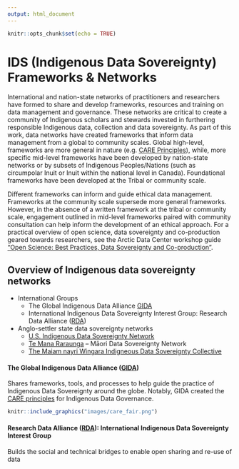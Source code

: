 ```yaml
---
output: html_document
---
```


```r
knitr::opts_chunk$set(echo = TRUE)
```

# IDS (Indigenous Data Sovereignty) Frameworks & Networks
International and nation-state networks of practitioners and researchers have formed to share and develop frameworks, resources and training on data management and governance. These networks are critical to create a community of Indigenous scholars and stewards invested in furthering responsible Indigenous data, collection and data sovereignty. As part of this work, data networks have created frameworks that inform data management from a global to community scales. Global high-level, frameworks are more general in nature (e.g. [CARE Principles](https://static1.squarespace.com/static/5d3799de845604000199cd24/t/5da9f4479ecab221ce848fb2/1571419335217/CARE+Principles_One+Pagers+FINAL_Oct_17_2019.pdf)), while, more specific mid-level frameworks have been developed by nation-state networks or by subsets of Indigenous Peoples/Nations (such as circumpolar Inuit or Inuit within the national level in Canada). Foundational frameworks have been developed at the Tribal or community scale.

Different frameworks can inform and guide ethical data management. Frameworks at the community scale supersede more general frameworks. However, in the absence of a written framework at the tribal or community scale, engagement outlined in mid-level frameworks paired with community consultation can help inform the development of an ethical approach. For a practical overview of open science, data sovereignty and co-production geared towards researchers, see the Arctic Data Center workshop guide ["Open Science: Best Practices, Data Sovereignty and Co-production"](https://learning.nceas.ucsb.edu/2022-03-assw/index.html).


## Overview of Indigenous data sovereignty networks {-}
- International Groups
  - The Global Indigenous Data Alliance [GIDA](https://www.gida-global.org/)
  - International Indigenous Data Sovereignty Interest Group: Research Data Alliance ([RDA](https://www.rd-alliance.org/groups/international-indigenous-data-sovereignty-ig))
- Anglo-settler state data sovereignty networks
  - [U.S. Indigenous Data Sovereignty Network](https://usindigenousdata.org/)
  - [Te Mana Raraunga](https://www.temanararaunga.maori.nz/) – Māori Data Sovereignty Network
  - [The Maiam nayri Wingara Indigneous Data Sovereignty Collective](https://www.maiamnayriwingara.org/)

#### The Global Indigenous Data Alliance ([GIDA](https://www.gida-global.org/)) {-}
Shares frameworks, tools, and processes to help guide the practice of Indigenous Data Sovereignty around the globe. Notably, GIDA created the [CARE principles](https://www.gida-global.org/care) for Indigenous Data Governance. 

```r

knitr::include_graphics("images/care_fair.png")


```


#### Research Data Alliance ([RDA](https://www.rd-alliance.org/groups/international-indigenous-data-sovereignty-ig)): International Indigenous Data Sovereignty Interest Group  {-} 
Builds the social and technical bridges to enable open sharing and re-use of data


